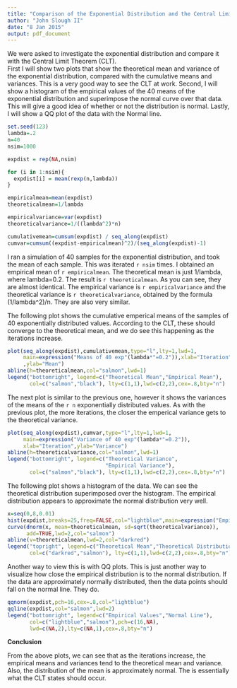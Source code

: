 ```yaml
---
title: "Comparison of the Exponential Distribution and the Central Limit Theorem"
author: "John Slough II"
date: "8 Jan 2015"
output: pdf_document
---
```


We were asked to investigate the exponential distribution and compare it with the Central Limit Theorem (CLT).  
First I will show two plots that show the theoretical mean and variance of the exponential distribution, compared with the cumulative means and variances.  This is a very good way to see the CLT at work.
Second, I will show a histogram of the empirical values of the 40 means of the exponential distribution and superimpose the normal curve over that data.  This will give a good idea of whether or not the distribution is normal.
Lastly, I will show a QQ plot of the data with the Normal line.  

```r
set.seed(123)
lambda=.2
n=40
nsim=1000

expdist = rep(NA,nsim)

for (i in 1:nsim){
  expdist[i] = mean(rexp(n,lambda))  
}

empiricalmean=mean(expdist)
theoreticalmean=1/lambda

empiricalvariance=var(expdist)
theoreticalvariance=1/((lambda^2)*n)

cumulativemean=cumsum(expdist) / seq_along(expdist)
cumvar=cumsum((expdist-empiricalmean)^2)/(seq_along(expdist)-1)
```

I ran a simulation of 40 samples for the exponential distribution, and took the mean of each sample.  This was iterated `r nsim` times.  I obtained an empirical mean of `r empiricalmean`. The theoretical mean is just 1/lambda, where lambda=0.2. The result is `r theoreticalmean`. As you can see, they are almost identical.  The empirical variance is `r empiricalvariance` and the theoretical variance is `r theoreticalvariance`, obtained by the formula (1/lambda^2)/n. They are also very similar.

The following plot shows the cumulative emperical means of the samples of 40 exponentially distributed values.  According to the CLT, these should converge to the theoretical mean, and we do see this happening as the iterations increase.
```r
plot(seq_along(expdist),cumulativemean,type="l",lty=1,lwd=1,
     main=expression("Means of 40 exp"(lambda*"=0.2")),xlab="Iteration"
     ,ylab="Mean")
abline(h=theoreticalmean,col="salmon",lwd=1)
legend("bottomright", legend=c("Theoretical Mean","Empirical Mean"),
       col=c("salmon","black"), lty=c(1,1),lwd=c(2,2),cex=.8,bty="n")
```

The next plot is similar to the previous one, however it shows the variances of the means of the `r n` exponentially distributed values.  As with the previous plot, the more iterations, the closer the emperical variance gets to the theoretical variance.
```r
plot(seq_along(expdist),cumvar,type="l",lty=1,lwd=1,
     main=expression("Variance of 40 exp"(lambda*"=0.2")),
     xlab="Iteration",ylab="Variance")
abline(h=theoreticalvariance,col="salmon",lwd=1)
legend("bottomright", legend=c("Theoretical Variance",
                               "Empirical Variance"),
       col=c("salmon","black"), lty=c(1,1),lwd=c(2,2),cex=.8,bty="n")
```

The following plot shows a histogram of the data.  We can see the theoretical distribution superimposed over the histogram.  The empirical distribution  appears to approximate the normal distribution very well.

```r
x=seq(0,8,0.01) 
hist(expdist,breaks=25,freq=FALSE,col="lightblue",main=expression("Empirical Exponential Distribution of Means of 40 exp"(lambda*"=0.2")),xlab="Value",ylab="Density")
curve(dnorm(x, mean=theoreticalmean, sd=sqrt(theoreticalvariance)),
      add=TRUE,lwd=2,col="salmon")
abline(v=theoreticalmean,lwd=2,col="darkred")
legend("topright", legend=c("Theoretical Mean","Theoretical Distribution"),
       col=c("darkred","salmon"), lty=c(1,1),lwd=c(2,2),cex=.8,bty="n")
```

Another way to view this is with QQ plots.  This is just another way to visualize how close the empirical distribution is to the normal distribution.  If the data are approximately normally distributed, then the data points should fall on the normal line.  They do.  

```r
qqnorm(expdist,pch=16,cex=.8,col="lightblue")
qqline(expdist,col="salmon",lwd=2)
legend("bottomright", legend=c("Empirical Values","Normal Line"),
       col=c("lightblue","salmon"),pch=c(16,NA),
       lwd=c(NA,2),lty=c(NA,1),cex=.8,bty="n")
```

**Conclusion**

From the above plots, we can see that as the iterations increase, the empirical means and variances tend to the theoretical mean and variance. Also, the distribution of the mean is approximately normal.  The is essentially what the CLT states should occur.